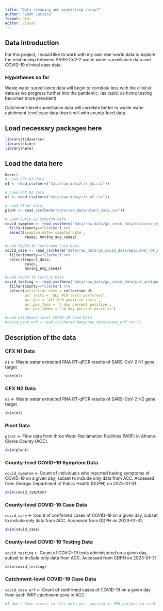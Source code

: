 ```yaml
---
title: "Data cleaning and processing script"
author: "Leah Lariscy"
format: html
editor: visual
---
```


## Data introduction

For this project, I would like to work with my own real-world data to explore the relationship between SARS-CoV-2 waste water surveillance data and COVID-19 clinical case data.

### Hypotheses so far

Waste water surveillance data will begin to correlate less with the clinical data as we progress further into the pandemic. (as rapid, at-home testing becomes more prevalent)

Catchment-level surveillance data will correlate better to waste water catchment-level case data than it will with county-level data.

## Load necessary packages here

```r
library(tidyverse)
library(skimr)
library(here)
```

## Load the data here

```r
here()
# Load CFX N1 data
n1 <- read_csv(here("data/raw_data/cfx_n1.csv"))

# Load CFX N2 data
n2 <- read_csv(here("data/raw_data/cfx_n2.csv"))

# Load Plant data
plant <- read_csv(here("data/raw_data/plant_data.csv"))

# Load COVID-19 Symptom data
covid_symptom <- read_csv(here("data/raw_data/ga_covid_data/epicurve_symptom_date.csv")) %>% 
  filter(county=="Clarke") %>% 
  select(symptom.date=`symptom date`, 
         cases, moving_avg_cases)

#Load COVID-19 Confirmed Case Data
covid_case <- read_csv(here("data/raw_data/ga_covid_data/epicurve_rpt_date.csv")) %>% 
  filter(county=="Clarke") %>% 
  select(report_date, 
         cases, 
         moving_avg_cases)

#Load COVID-19 Testing Data
covid_testing <- read_csv(here("data/raw_data/ga_covid_data/pcr_antigen_col.csv")) %>% 
  filter(county=="Clarke") %>% 
  select(collection_date = collection_dt, 
         pcr_tests = `ALL PCR tests performed`, 
         pcr_pos = `All PCR positive tests`, 
         pcr_pos_7dma = `7 day percent positive`,
         pcr_pos_14dma = `14 day percent positive`)

#Load Catchment-level COVID-19 Case Data
#covid_case_wrf = read_csv(here("data/raw_data/cases_wrf.csv"))
```

## Description of the data

### CFX N1 Data

`n1` \<- Waste water extracted RNA RT-qPCR results of SARS-CoV-2 N1 gene target

```r
skim(n1)
```

### CFX N2 Data

`n2` \<- Waste water extracted RNA RT-qPCR results of SARS-CoV-2 N2 gene target

```r
skim(n2)
```

### Plant Data

`plant` \<- Flow data from three Water Reclamation Facilities (WRF) in Athens-Clarke County (ACC).

```r
skim(plant)
```

### County-level COVID-19 Symptom Data

`covid_symptom` \<- Count of individuals who reported having symptoms of COVID-19 on a given day, subset to include only data from ACC. Accessed from Georgia Department of Public Health (GDPH) on 2023-01-31.

```r
skim(covid_symptom)
```

### County-level COVID-19 Case Data

`covid_case` \<- Count of confirmed cases of COVID-19 on a given day, subset to include only data from ACC. Accessed from GDPH on 2023-01-31.

```r
skim(covid_case)
```

### County-level COVID-19 Testing Data

`covid_testing` \<- Count of COVID-19 tests administered on a given day, subset to include only data from ACC. Accessed from GDPH on 2023-01-31.

```r
skim(covid_testing)
```

### Catchment-level COVID-19 Case Data

`covid_case_wrf` \<- Count of confirmed cases of COVID-19 on a given day from each WRF catchment zone in ACC.

```r
#I don't have access to this data yet, waiting on DPH partner to send.
```
